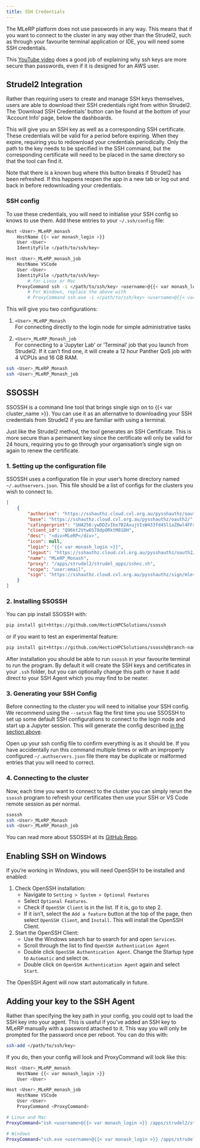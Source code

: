 ```yaml
---
title: SSH Credentials
---
```


The MLeRP platform does not use passwords in any way. This means that if you want to connect to the cluster in any way other than the Strudel2, such as through your favourite terminal application or IDE, you will need some SSH credentials.

This [YouTube video](https://www.youtube.com/watch?v=dPAw4opzN9g) does a good job of explaining why ssh keys are more secure than passwords,
even if it is designed for an AWS user.

## Strudel2 Integration
Rather than requiring users to create and manage SSH keys themselves, users are able to download their SSH credentials right from within Strudel2. The 'Download SSH Credentials' button can be found at the bottom of your 'Account Info' page, below the dashboards. 

This will give you an SSH key as well as a corresponding SSH certificate. These credentials will be valid for a period before expiring. When they expire, requiring you to redownload your credentials periodically. Only the path to the key needs to be specified in the SSH command, but the corresponding certificate will need to be placed in the same directory so that the tool can find it.

Note that there is a known bug where this button breaks if Strudel2 has been refreshed. If this happens reopen the app in a new tab or log out and back in before redownloading your credentials.

### SSH config

To use these credentials, you will need to initialise your SSH config so knows to use them. Add these entries to your `~/.ssh/config` file:

```bash
Host <User>_MLeRP_monash
	HostName {{< var monash_login >}}
	User <User>
	IdentityFile </path/to/ssh/key>

Host <User>_MLeRP_monash_job
	HostName VSCode
	User <User>
	IdentityFile </path/to/ssh/key>
        # for Linux or Mac
	ProxyCommand ssh -i </path/to/ssh/key> <username>@{{< var monash_login >}} /apps/strudel2/strudel_apps/sshnc.sh
        # For Windows, replace the above with
        # ProxyCommand ssh.exe -i </path/to/ssh/key> <username>@{{< var monash_login >}} /apps/strudel2/strudel_apps/sshnc.sh
```

This will give you two configurations:

1. `<User>_MLeRP_Monash`  
    For connecting directly to the login node for simple administrative tasks

2. `<User>_MLeRP_Monash_job`  
    For connecting to a 'Jupyter Lab' or 'Terminal' job that you launch from Strudel2. If it can't find one, it will create a 12 hour Panther QoS job with 4 VCPUs and 16 GB RAM.

```bash
ssh <User>_MLeRP_Monash
ssh <User>_MLeRP_Monash_job
```

## SSOSSH
SSOSSH is a command line tool that brings single sign on to {{< var cluster_name >}}. You can use it as an alternative to downloading your SSH credentials from Strudel2 if you are familiar with using a terminal.

Just like the Strudel2 method, the tool generates an SSH Certificate. This is more secure than a permanent key since the certificate will only be valid for 24 hours, requiring you to go through your organisation's single sign on again to renew the certificate.

### 1. Setting up the configuration file

SSOSSH uses a configuration file in your user's home directory named `~/.authservers.json`. This file should be a list of configs for the clusters you wish to connect to. 

```json
[
    {
        "authorise": "https://sshauthz.cloud.cvl.org.au/pysshauthz/oauth2/oauth/authorize/choose",
        "base": "https://sshauthz.cloud.cvl.org.au/pysshauthz/oauth2/",
        "cafingerprint": "SHA256:ywDDZvIbx7B2AxujVIsW433fd4Sl1aZ0wl4FFsCRX/E",
        "client_id": "Q96kt2Vtw6S78dpORktM81DH",
        "desc": "<div>MLeRP</div>",
        "icon": null,
        "login": "{{< var monash_login >}}",
        "logout": "https://sshauthz.cloud.cvl.org.au/pysshauthz/oauth2/logout",
        "name": "MLeRP_Monash",
        "proxy": "/apps/strudel2/strudel_apps/sshnc.sh",
        "scope": "user:email",
        "sign": "https://sshauthz.cloud.cvl.org.au/pysshauthz/sign/mlerp_users/api/v1/sign_key"
    }
]
```

### 2. Installing SSOSSH

You can pip install SSOSSH with: 
```bash
pip install git+https://github.com/HecticHPCSolutions/ssossh
```
or if you want to test an experimental feature:
```bash
pip install git+https://github.com/HecticHPCSolutions/ssossh@branch-name
```

After installation you should be able to run `ssossh` in your favourite terminal to run the program. By default it will create the SSH keys and certificates in your `.ssh` folder, but you can optionally change this path or have it add direct to your SSH Agent which you may find to be neater. 

### 3. Generating your SSH Config

Before connecting to the cluster you will need to initialise your SSH config. We recommend using the `--setssh` flag the first time you use SSOSSH to set up some default SSH configurations to connect to the login node and start up a Jupyter session. This will generate the config described [in the section above](/connecting/ssh.qmd#ssh-config).

Open up your ssh config file to confirm everything is as it should be. If you have accidentally run this command multiple times or with an improperly configured `~/.authservers.json` file there may be duplicate or malformed entries that you will need to correct.

### 4. Connecting to the cluster

Now, each time you want to connect to the cluster you can simply rerun the `ssossh` program to refresh your certificates then use your SSH or VS Code remote session as per normal.

```bash
ssossh
ssh <User>_MLeRP_Monash
ssh <User>_MLeRP_Monash_job
```

You can read more about SSOSSH at its [GitHub Repo](https://github.com/HecticHPCSolutions/ssossh).

## Enabling SSH on Windows

If you're working in Windows, you will need OpenSSH to be installed and enabled:

1. Check OpenSSH installation:
    - Navigate to `Setting > System > Optional Features`
    - Select `Optional Features`. 
    - Check if `OpenSSH Client` is in the list. If it is, go to step 2. 
    - If it isn't, select the `Add a feature` button at the top of the page, then select `OpenSSH Client`, and `Install`. This will install the OpenSSH Client. 
2. Start the OpenSSH Client:
    - Use the Windows search bar to search for and open `Services`. 
    - Scroll through the list to find `OpenSSH Authentication Agent` 
    - Double click `OpenSSH Authentication Agent`. Change the Startup type to `Automatic` and select `OK`. 
    - Double click on `OpenSSH Authentication Agent` again and select `Start`.  

The OpenSSH Agent will now start automatically in future.

## Adding your key to the SSH Agent

Rather than specifying the key path in your config, you could opt to load the SSH key into your agent. This is useful if you've added an SSH key to MLeRP manually with a password attached to it. This way you will only be prompted for the password once per reboot. You can do this with:

```bash
ssh-add </path/to/ssh/key>
```

If you do, then your config will look and ProxyCommand will look like this:

```bash
Host <User>_MLeRP_monash
	HostName {{< var monash_login >}}
	User <User>

Host <User>_MLeRP_monash_job
	HostName VSCode
	User <User>
	ProxyCommand <ProxyCommand>
```

```bash
# Linux and Mac
ProxyCommand="ssh <username>@{{< var monash_login >}} /apps/strudel2/strudel_apps/sshnc.sh"

# Windows
ProxyCommand="ssh.exe <username>@{{< var monash_login >}} /apps/strudel2/strudel_apps/sshnc.sh"
```
